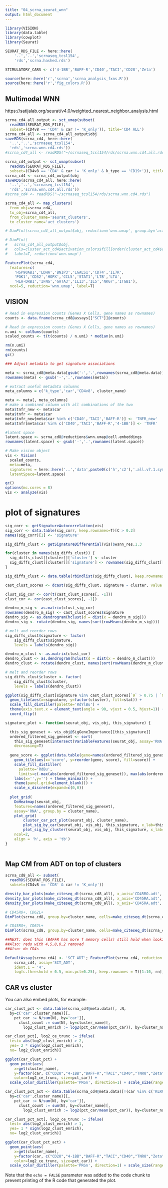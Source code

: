 ```yaml
---
title: "04_scrna_seurat_wnn"
output: html_document
---
```


```r
library(VISION)
library(data.table)
library(cowplot)
library(Seurat)

SEURAT_RDS_FILE <- here::here(
    '..','..','scrnaseq_tcsl154',
    'rds','scrna.hashed.rds')

STIMULATORY_CARS <- c('4-1BB','BAFF-R','CD40','TACI','CD28','Zeta')

source(here::here('r','scrna','scrna_analysis_fxns.R'))
source(here::here('r','fig_colors.R'))
```

## Multimodal WNN

https://satijalab.org/seurat/v4.0/weighted_nearest_neighbor_analysis.html

```r
scrna_cd4_all_output <- sct_umap(subset(
  readRDS(SEURAT_RDS_FILE),
  subset=(CD4v8 == 'CD4' & car != 'K_only')), title='CD4 ALL')
scrna_cd4_all <- scrna_cd4_all_output$obj
saveRDS(scrna_cd4, here::here(
  '..','..','scrnaseq_tcsl154',
  'rds','scrna.wnn.cd4.rds'))
#scrna_cd4_all <- readRDS("~/scrnaseq_tcsl154/rds/scrna.wnn.cd4.all.rds")

scrna_cd4_output <- sct_umap(subset(
  readRDS(SEURAT_RDS_FILE),
  subset=(CD4v8 == 'CD4' & car != 'K_only' & k_type == 'CD19+')), title='CD4 CD19+')
scrna_cd4 <- scrna_cd4_output$obj
saveRDS(scrna_cd4_all, here::here(
  '..','..','scrnaseq_tcsl154',
  'rds','scrna.wnn.cd4.all.rds'))
#scrna_cd4 <- readRDS("~/scrnaseq_tcsl154/rds/scrna.wnn.cd4.rds")

scrna_cd4_all <- map_clusters(
  from_obj=scrna_cd4,
  to_obj=scrna_cd4_all,
  from_cluster_name='seurat_clusters',
  to_cluster_name='act_clusters')

# DimPlot(scrna_cd4_all_output$obj, reduction='wnn.umap', group.by='act_clusters', label=T)

# DimPlot(
#   scrna_cd4_all_output$obj,
#   cols=cluster_act_cd4$activation_colors$fill[order(cluster_act_cd4$activation_colors$x)],
#   label=T, reduction='wnn.umap')

FeaturePlot(scrna_cd4,
  features=c(
    'HSP90AB1','LDHA','BNIP3','LGALS1','CD74','IL7R',
    'PGK1','CD52','HOPX','CCL5','STAT1','LTB','LTA',
    'HLA-DRB1','IFNG','GATA3','IL13','IL5','NKG7','ITGB1'), 
  ncol=5, reduction='wnn.umap', label=T)

```

## VISION

```r

# Read in expression counts (Genes X Cells, gene names as rownames)
counts <- data.frame(scrna_cd8@assays[["SCT"]]@counts)

# Read in expression counts (Genes X Cells, gene names as rownames)
n.umi <- colSums(counts)
scaled_counts <- t(t(counts) / n.umi) * median(n.umi)

rm(n.umi)
rm(counts)
gc()

### Adjust metadata to get signature associations

meta <- scrna_cd8@meta.data[gsub('-','.',rownames(scrna_cd8@meta.data)) %in% colnames(scaled_counts),]
rownames(meta) <- gsub('-','.',rownames(meta))

# extract useful metadata columns
meta_columns = c('k_type','car','CD4v8', cluster_name)

meta <- meta[, meta_columns]
# make a combined column with all combinations of the two
meta$tnfr_new <- meta$car
meta$tnfr <- meta$car
meta$tnfr_new[meta$car %in% c('CD40','TACI','BAFF-R')] <- 'TNFR_new'
meta$tnfr[meta$car %in% c('CD40','TACI','BAFF-R','4-1BB')] <- 'TNFR'

#latent space
latent.space <- scrna_cd8@reductions$wnn.umap@cell.embeddings
rownames(latent.space) <- gsub('-','.',rownames(latent.space))

# Make vision object
vis <- Vision(
  scaled_counts, 
  meta=meta, 
  signatures = here::here('..','data',paste0(c('h','c2'),'.all.v7.1.symbols.gmt')), 
  latentSpace=latent.space)

gc()
options(mc.cores = 8)
vis <- analyze(vis)
```

# plot of signatures

```r
sig_corr <- getSignatureAutocorrelation(vis)
sig_corr <- data.table(sig_corr, keep.rownames=T)[C > 0.2]
names(sig_corr)[1] <- 'signature'

sig_diffs_clust <- getSignatureDifferential(vis)$wsnn_res.1.3

for(cluster in names(sig_diffs_clust)) {
  sig_diffs_clust[[cluster]]['cluster'] <- cluster
  sig_diffs_clust[[cluster]]['signature'] <- rownames(sig_diffs_clust[[cluster]])
}

sig_diffs_clust <- data.table(rbindlist(sig_diffs_clust), keep.rownames=T)[signature %in% sig_corr$signature]

cast_clust_scores <- dcast(sig_diffs_clust, signature ~ cluster, value.var='stat')

clust_sig_cor <- cor(t(cast_clust_scores[, -1]))
clust_cor <- cor(cast_clust_scores[, -1])

dendro_m_sig <- as.matrix(clust_sig_cor)
rownames(dendro_m_sig) <- cast_clust_scores$signature
dendro_sig <- as.dendrogram(hclust(d = dist(x = dendro_m_sig)))
dendro_sig <- rotate(dendro_sig, names(sort(rowMeans(dendro_m_sig))))

# melt and reorder rows
sig_diffs_clust$signature <- factor(
    sig_diffs_clust$signature,
    levels = labels(dendro_sig))

dendro_m_clust <- as.matrix(clust_cor)
dendro_clust <- as.dendrogram(hclust(d = dist(x = dendro_m_clust)))
dendro_clust <- rotate(dendro_clust, names(sort(rowMeans(dendro_m_clust))))

# melt and reorder rows
sig_diffs_clust$cluster <- factor(
    sig_diffs_clust$cluster,
    levels = labels(dendro_clust))

ggplot(sig_diffs_clust[signature %in% cast_clust_scores[`9` > 0.75 | `9` < 0.25, signature]]) + 
  geom_tile(aes(x=signature, y=factor(cluster), fill=stat)) + 
  scale_fill_distiller(palette='RdYlBu') + 
  theme(axis.text.x = element_text(angle = 90, vjust = 0.5, hjust=1)) + 
  coord_flip()

signature_plot <- function(seurat_obj, vis_obj, this_signature) {

  this_sig_geneset <- vis_obj@SigGeneImportance[[this_signature]]
  ordered_filtered_sig_geneset <- sort(
    this_sig_geneset[intersect(VariableFeatures(seurat_obj, assay='RNA'), names(this_sig_geneset))],
    decreasing=T)
  
  gene_score <- ggplot(data.table(gene=names(ordered_filtered_sig_geneset), score=(ordered_filtered_sig_geneset))) + 
    geom_tile(aes(x='score', y=reorder(gene, score), fill=score)) + 
    scale_fill_distiller(
      palette='RdBu', 
      limits=c(-max(abs(ordered_filtered_sig_geneset)), max(abs(ordered_filtered_sig_geneset)))) + 
    labs(x='',y='') + theme_minimal() + 
    theme(panel.grid=element_blank()) + 
    scale_x_discrete(expand=c(0,0))
  
  plot_grid(
    DoHeatmap(seurat_obj,
    features=names(ordered_filtered_sig_geneset), 
    assay='RNA', group.by = cluster_name),
    plot_grid(
        cluster_car_pct_plot(seurat_obj, cluster_name),
        plot_sig_by_car(seurat_obj, vis_obj, this_signature, x_lab=this_signature), 
        plot_sig_by_cluster(seurat_obj, vis_obj, this_signature, x_lab=this_signature, cluster_col=cluster_name), ncol=1),
    ncol=2,
    align = 'h', axis = 'tb')
}
  

```


## Map CM from ADT on top of clusters

```r
scrna_cd8_all <- subset(
  readRDS(SEURAT_RDS_FILE), 
  subset=(CD4v8 == 'CD8' & car != 'K_only'))

density_bar_plots(make_citeseq_dt(scrna_cd8_all), x_axis='CD45RO.adt', x_cutoff=0.25, y_axis='CD62L.adt', y_cutoff=0.6, title='CD8 RO v 62L')
density_bar_plots(make_citeseq_dt(scrna_cd8_all), x_axis='CD45RA.adt', x_cutoff=0.7, y_axis='CD62L.adt', y_cutoff=0.6, title='CD8 RA v 62L')
density_bar_plots(make_citeseq_dt(scrna_cd8_all), x_axis='CD45RA.adt', x_cutoff=0.7, y_axis='CD45RO.adt', y_cutoff=0.25, title='CD8 RA v RO')

# CD45RO+, CD62L+
DimPlot(scrna_cd8, group.by=cluster_name, cells=make_citeseq_dt(scrna_cd8)[CD62L.adt > 0.6 & CD45RA.adt < 0.7  & car %in% c('BAFF-R','CD28'), cell.id]) + DimPlot(scrna_cd8, group.by='car', cells=make_citeseq_dt(scrna_cd8)[CD62L.adt > 0.6 & CD45RA.adt < 0.7 & car %in% c('BAFF-R','CD28'), cell.id])

# CD45RO+, CD62L+
DimPlot(scrna_cd8, group.by=cluster_name, cells=make_citeseq_dt(scrna_cd8)[CD62L.adt > 0.6 & CD45RO.adt > 0.25  & car %in% c('BAFF-R','CD28'), cell.id]) + DimPlot(scrna_cd8, group.by='car', cells=make_citeseq_dt(scrna_cd8)[CD62L.adt > 0.6 & CD45RO.adt > 0.25 & car %in% c('BAFF-R','CD28'), cell.id])

##NEXT: does this (BAFFR has more T memory cells) still hold when looking only at clusters that arent 4,5,8,0,2?
##Also: redo with 4,5,8,0,2 removed
##Also: do CD4s

DefaultAssay(scrna_cd4) <- 'SCT_ADT'; FeaturePlot(scrna_cd4, reduction = 'wnn.umap', features=data.table(FindMarkers(
    scrna_cd4, assay='SCT_ADT',
    ident.1 = '4',
    logfc.threshold = 0.5, min.pct=0.25), keep.rownames = T)[1:10, rn],label=T)
```

## CAR vs cluster

You can also embed plots, for example:

```r
car_clust_pct <- data.table(scrna_cd4@meta.data)[, .N, 
  by=c('car',cluster_name)][, 
    pct_car := N/sum(N), by='car'][,
      clust_count := sum(N), by=cluster_name][,
        log2_clust_enrich := log2(pct_car/mean(pct_car)), by=cluster_name]

car_clust_pct[, log2_ce_trunc := ifelse(
  test= abs(log2_clust_enrich) > 2, 
  yes= 2 * sign(log2_clust_enrich), 
  no= log2_clust_enrich)]

ggplot(car_clust_pct) + 
  geom_point(aes(
    x=get(cluster_name),
    y=factor(car, c("CD28","4-1BB","BAFF-R","TACI","CD40","TNR8","Zeta","KLRG1","Untransduced")),
    color=log2_ce_trunc, size=pct_car)) + 
  scale_color_distiller(palette='PRGn', direction=1) + scale_size(range=c(1,10)) + theme_minimal()

car_clust_pct_act <- data.table(scrna_cd4@meta.data)[!(car %in% c('KLRG1','Untransduced')), .N, 
  by=c('car',cluster_name)][, 
    pct_car := N/sum(N), by='car'][,
      clust_count := sum(N), by=cluster_name][,
        log2_clust_enrich := log2(pct_car/mean(pct_car)), by=cluster_name]

car_clust_pct_act[, log2_ce_trunc := ifelse(
  test= abs(log2_clust_enrich) > 1, 
  yes= 1 * sign(log2_clust_enrich), 
  no= log2_clust_enrich)]

ggplot(car_clust_pct_act) + 
  geom_point(aes(
    x=get(cluster_name),
    y=factor(car, c("CD28","4-1BB","BAFF-R","TACI","CD40","TNR8","Zeta","KLRG1","Untransduced")),
    color=log2_ce_trunc, size=pct_car)) + 
  scale_color_distiller(palette='PRGn', direction=1) + scale_size(range=c(1,10)) + theme_minimal()
```

Note that the `echo = FALSE` parameter was added to the code chunk to prevent printing of the R code that generated the plot.
